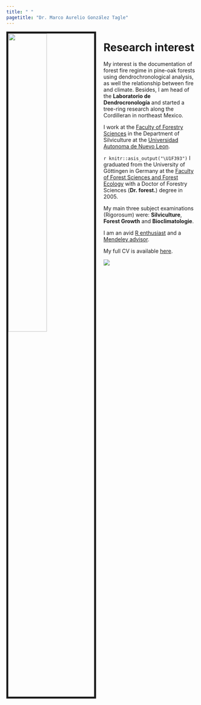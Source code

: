 ```yaml
---
title: " "
pagetitle: "Dr. Marco Aurelio González Tagle"
---
```



<link rel="stylesheet" href="styles.css" type="text/css">

<img src="images/Marco_Suiza.jpg" style="width:45%; border:5px solid; margin-right: 20px" align="left">

# Research interest
My interest is the documentation of forest fire regime in pine-oak forests using dendrochronological analysis, as well the relationship between fire and climate. Besides, I am head of the __Laboratorio de Dendrocronología__ and started a tree-ring research along the Cordilleran in northeast Mexico.


I work at the [Faculty of Forestry Sciences](http://www.fcf.uanl.mx/) in the Department of Silviculture at the [Universidad Autonoma de Nuevo Leon](www.uanl.mx). 

 
`r knitr::asis_output("\U1F393")` I graduated from the University of Göttingen in Germany at the [Faculty of Forest Sciences and Forest Ecology](https://uni-goettingen.de/en/19852.html) with a Doctor of Forestry Sciences (__Dr. forest.__) degree in 2005. 

My main three subject examinations  (Rigorosum) were: __Silviculture__, __Forest Growth__ and __Bioclimatologie__.

I am an avid [R enthusiast](https://rpubs.com/mgtagle-73) and a [Mendeley advisor](https://www.mendeley.com/profiles/marco-aurelio-gonzalez-tagle/).

My full CV is available [here](soon).


<a href="https://hits.seeyoufarm.com"><img src="https://hits.seeyoufarm.com/api/count/incr/badge.svg?url=https%3A%2F%2Fmgtagle.github.io%2Findex.html&count_bg=%2379C83D&title_bg=%23555555&icon=gumtree.svg&icon_color=%23E7E7E7&title=hits&edge_flat=false"/></a>